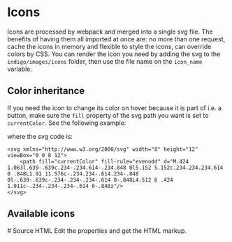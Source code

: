 
<Meta of={IconStories} />


# Icons
Icons are processed by webpack and merged into a single svg file. The benefits of having them all imported at once are:
no more than one request, cache the icons in memory and flexible to style the icons, can override colors by CSS.
You can render the icon you need by adding the svg to the `indigo/images/icons` folder, then use the file name
on the `icon_name` variable.

## Color inheritance
If you need the icon to change its color on hover because it is part of i.e. a button, make sure the `fill` property
of the svg path you want is set to `currentColor`. See the following example:

<div dangerouslySetInnerHTML={{ __html: button({
  button_content: 'Arrow icon changes its color',
  button_type: 'secondary',
  button_icon: true,
}), }} />

where the svg code is:
```
<svg xmlns="http://www.w3.org/2000/svg" width="8" height="12" viewBox="0 0 8 12">
    <path fill="currentColor" fill-rule="evenodd" d="M.424 1.063l.639-.639c.234-.234.614-.234.848 0l5.152 5.152c.234.234.234.614 0 .848L1.91 11.576c-.234.234-.614.234-.848 0l-.639-.639c-.234-.234-.234-.614 0-.848L4.512 6 .424 1.911c-.234-.234-.234-.614 0-.848z"/>
</svg>
```

## Available icons
<Story of={IconStories.IconList} />
# Source HTML
Edit the properties and get the HTML markup.
<Story of={IconStories.Icon} />
<Source of={IconStories.Icon} />
<Controls />



